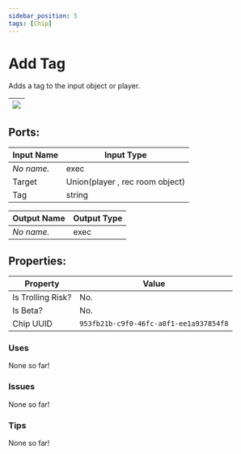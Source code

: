 ```yaml
---
sidebar_position: 5
tags: [Chip]
---
```


# Add Tag


Adds a tag to the input object or player.

| ![](https://images-ext-2.discordapp.net/external/MPmIaQzlEPmgGWlgi-WxBBXt0Bjv_zWPkg1y1f_sy3s/https/www.recroomcircuits.com/image/circuit/absolute-value?width=206&height=108) |
|-----|

## Ports:

| Input Name | Input Type |
|-----------|-----------|
| *No name.* | exec |
| Target | Union(player , rec room object) |
| Tag | string |

| Output Name | Output Type |
|-----------|-----------|
| *No name.* | exec |

## Properties:

| Property  | Value |
|-------------------|-----------|
| Is Trolling Risk? | No. |
| Is Beta? | No. |
| Chip UUID | `953fb21b-c9f0-46fc-a0f1-ee1a937854f8` |

### Uses
None so far!

### Issues
None so far!

### Tips
None so far!
